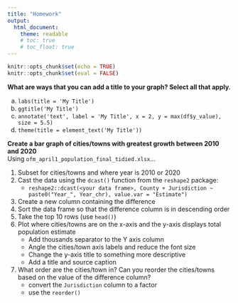 ```yaml
---
title: "Homework"
output: 
  html_document:
    theme: readable
    # toc: true
    # toc_float: true
---
```


```r
knitr::opts_chunk$set(echo = TRUE)
knitr::opts_chunk$set(eval = FALSE)
```

**What are ways that you can add a title to your graph? Select all that apply.**

  a. `labs(title = 'My Title')`
  b. `ggtitle('My Title')`
  c. `annotate('text', label = 'My Title', x = 2, y = max(df$y_value), size = 5.5)`
  d. `theme(title = element_text('My Title'))`

**Create a bar graph of cities/towns with greatest growth between 2010 and 2020**  
Using `ofm_april1_population_final_tidied.xlsx`...

  1. Subset for cities/towns and where year is 2010 or 2020
  2. Cast the data using the `dcast()` function from the `reshape2` package: 
      - `reshape2::dcast(<your data frame>, County + Jurisdiction ~ paste0("Year_", Year_chr), value.var = "Estimate")`
  3. Create a new column containing the difference
  4. Sort the data frame so that the difference column is in descending order
  5. Take the top 10 rows (use `head()`)
  6. Plot where cities/towns are on the x-axis and the y-axis displays total population estimate
      - Add thousands separator to the Y axis column
      - Angle the cities/town axis labels and reduce the font size
      - Change the y-axis title to something more descriptive
      - Add a title and source caption
  7. What order are the cities/town in? Can you reorder the cities/towns based on the value of the difference column?
      - convert the `Jurisdiction` column to a factor
      - use the `reorder()`


